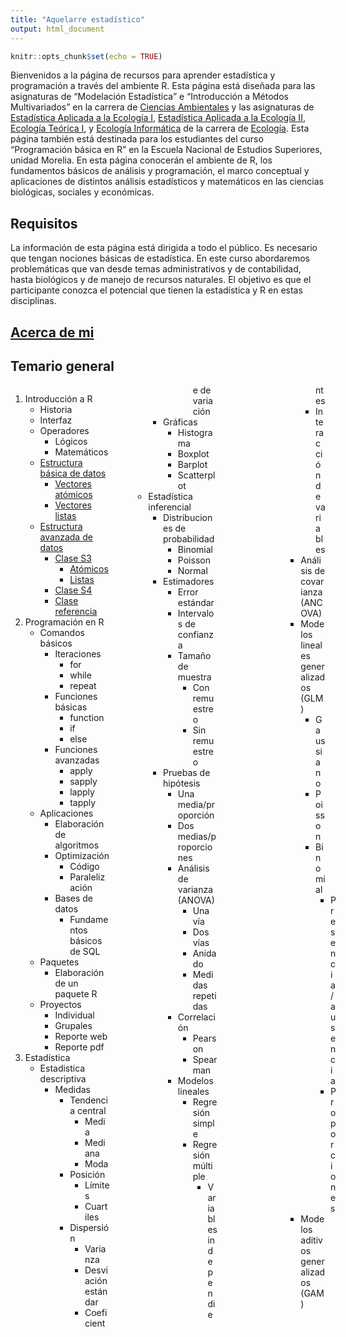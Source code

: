 ```yaml
---
title: "Aquelarre estadístico"
output: html_document
---
```


```r
knitr::opts_chunk$set(echo = TRUE)
```

<style>
  .col2 {
    columns: 2 200px;         /* number of columns and width in pixels*/
    -webkit-columns: 2 200px; /* chrome, safari */
    -moz-columns: 2 200px;    /* firefox */
  }
  .col3 {
    columns: 3 100px;
    -webkit-columns: 3 100px;
    -moz-columns: 3 100px;
  }
</style>

Bienvenidos a la página de recursos para aprender estadística y programación a través del ambiente R. Esta página está diseñada para las asignaturas de "Modelación Estadística" e "Introducción a Métodos Multivariados" en la carrera de [Ciencias Ambientales](http://www.enesmorelia.unam.mx/index.php/oferta-academica/licenciaturas/licenciatura-en-ciencias-ambientales/#.XnKWkqgzYuE) y las asignaturas de [Estadística Aplicada a la Ecología I](http://www.ecologia.enesmorelia.unam.mx/pdf/27.pdf), [Estadística Aplicada a la Ecología II](http://www.ecologia.enesmorelia.unam.mx/pdf/34.pdf), [Ecología Teórica I](http://www.ecologia.enesmorelia.unam.mx/pdf/42.pdf), y [Ecología Informática](http://www.ecologia.enesmorelia.unam.mx/pdf/87.pdf) de la carrera de [Ecología](http://www.ecologia.enesmorelia.unam.mx/). Esta página también está destinada para los estudiantes del curso "Programación básica en R" en la Escuela Nacional de Estudios Superiores, unidad Morelia. En esta página conocerán el ambiente de R, los fundamentos básicos de análisis y programación, el marco conceptual y aplicaciones de distintos análisis estadísticos y matemáticos en las ciencias biológicas, sociales y económicas.

## Requisitos

La información de esta página está dirigida a todo el público. Es necesario que tengan nociones básicas de estadística. En este curso abordaremos problemáticas que van desde temas administrativos y de contabilidad, hasta biológicos y de manejo de recursos naturales. El objetivo es que el participante conozca el potencial que tienen la estadística y R en estas disciplinas.

## [Acerca de mi](about.html)

## Temario general
<div class = "col3">
1. Introducción a R
    + Historia
    + Interfaz
    + Operadores
        + Lógicos
        + Matemáticos
    + [Estructura básica de datos](est_bas.html)
        + [Vectores atómicos](est_bas.html#111_atómicos)
        + [Vectores listas](est_bas.html#112_listas)
    + [Estructura avanzada de datos](est_avz.html)
        + [Clase S3](est_avz.html#111_clase_s3)
          + [Atómicos](est_avz.html#1111_vectores_atómicos_s3)
          + [Listas](est_avz.html#1112_vectores_lista_s3)
        + [Clase S4](est_avz.html#112_clase_s4)
        + [Clase referencia](est_avz.html#113_clase_referencia)
2. Programación en R
    + Comandos básicos
        + Iteraciones
            + for
            + while
            + repeat
        + Funciones básicas
            + function
            + if
            + else
        + Funciones avanzadas
            + apply
            + sapply
            + lapply
            + tapply
    + Aplicaciones
        + Elaboración de algoritmos
        + Optimización
            + Código
            + Paralelización
        + Bases de datos
            + Fundamentos básicos de SQL
    + Paquetes
        + Elaboración de un paquete R
    + Proyectos
        + Individual
        + Grupales
        + Reporte web
        + Reporte pdf
3. Estadística
    + Estadistica descriptiva
        + Medidas
            + Tendencia central
                + Media
                + Mediana
                + Moda
            + Posición
                + Límites
                + Cuartiles
            + Dispersión
                + Varianza
                + Desviación estándar
                + Coeficiente de variación
        + Gráficas
            + Histograma
            + Boxplot
            + Barplot
            + Scatterplot
    + Estadística inferencial
        + Distribuciones de probabilidad
            + Binomial
            + Poisson
            + Normal
        + Estimadores
            + Error estándar
            + Intervalos de confianza
            + Tamaño de muestra
                + Con remuestreo
                + Sin remuestreo
        + Pruebas de hipótesis
            + Una media/proporción
            + Dos medias/proporciones
            + Análisis de varianza (ANOVA)
                + Una vía
                + Dos vías
                + Anidado
                + Medidas repetidas
            + Correlación
                + Pearson
                + Spearman
            + Modelos lineales
                + Regresión simple
                + Regresión múltiple
                    + Variables independientes
                    + Interacción de variables
                + Análisis de covarianza (ANCOVA)
              + Modelos lineales generalizados (GLM)
                + Gaussiano
                + Poisson
                + Binomial
                  + Presencia/ausencia
                  + Proporciones
              + Modelos aditivos generalizados (GAM)
</div>